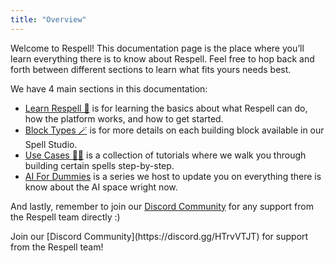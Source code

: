 ```yaml
---
title: "Overview"
---
```


Welcome to Respell! This documentation page is the place where you’ll learn everything there is to know about Respell. Feel free to hop back and forth between different sections to learn what fits yours needs best. 

We have 4 main sections in this documentation:

* [Learn Respell 🔮](/what-is-respell-copy) is for learning the basics about what Respell can do, how the platform works, and how to get started.
* [Block Types 🪄](/block-types) is for more details on each building block available in our Spell Studio.
* [Use Cases 🧙‍♀️](/use-cases) is a collection of tutorials where we walk you through building certain spells step-by-step.
* [AI For Dummies](/ai-for-dummies) is a series we host to update you on everything there is know about the AI space wright now.

And lastly, remember to join our [Discord Community](https://discord.gg/HTrvVTJT) for any support from the Respell team directly :)

<Note>
Join our [Discord Community](https://discord.gg/HTrvVTJT) for support from the Respell team!
</Note>